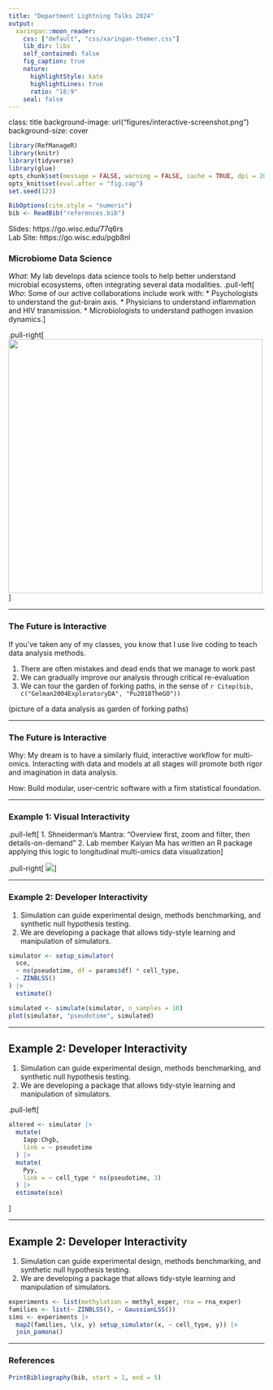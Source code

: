 ```yaml
---
title: "Department Lightning Talks 2024"
output:
  xaringan::moon_reader:
    css: ["default", "css/xaringan-themer.css"]
    lib_dir: libs
    self_contained: false
    fig_caption: true
    nature:
      highlightStyle: kate
      highlightLines: true
      ratio: "16:9"
    seal: false
---
```


class: title
background-image: url("figures/interactive-screenshot.png")
background-size: cover

```r
library(RefManageR)
library(knitr)
library(tidyverse)
library(glue)
opts_chunk$set(message = FALSE, warning = FALSE, cache = TRUE, dpi = 200, fig.align = "center", fig.width = 6, fig.height = 3)
opts_knit$set(eval.after = "fig.cap")
set.seed(123)

BibOptions(cite.style = "numeric")
bib <- ReadBib("references.bib")
```

<div id="links">
Slides: https://go.wisc.edu/77q6rs <br>
Lab Site: https://go.wisc.edu/pgb8nl
</div>

### Microbiome Data Science

*What*: My lab develops data science tools to help better understand microbial ecosystems, often integrating several data modalities.
.pull-left[
*Who*: Some of our active collaborations include work with:
* Psychologists to understand the gut-brain axis.
* Physicians to understand inflammation and HIV transmission.
* Microbiologists to understand pathogen invasion dynamics.
]

.pull-right[
<img src="figures/microbiome-header-2.png" width = 500/>
]

---

### The Future is Interactive

If you’ve taken any of my classes, you know that I use live coding to teach data analysis methods.

1. There are often mistakes and dead ends that we manage to work past
2. We can gradually improve our analysis through critical re-evaluation
3. We can tour the garden of forking paths, in the sense of `r Citep(bib, c("Gelman2004ExploratoryDA", "Pu2018TheGO"))`

(picture of a data analysis as garden of forking paths)
	
---

### The Future is Interactive

Why: My dream is to have a similarly fluid, interactive workflow for multi-omics. Interacting with data and models at all stages will promote both rigor and imagination in data analysis.

How: Build modular, user-centric software with a firm statistical foundation.

---

### Example 1: Visual Interactivity

.pull-left[
1. Shneiderman’s Mantra: "Overview first, zoom and filter, then details-on-demand"
2. Lab member Kaiyan Ma has written an R package applying this logic to
longitudinal multi-omics data visualization
]

.pull-right[
<img src="figures/molpad_recording.gif"/>
]

---

### Example 2: Developer Interactivity

1. Simulation can guide experimental design, methods benchmarking, and synthetic
null hypothesis testing.
2. We are developing a package that allows tidy-style learning and manipulation
of simulators.

```r
simulator <- setup_simulator(
  sce,
  ~ ns(pseudotime, df = params$df) * cell_type,
  ~ ZINBLSS()
) |>
  estimate()
```


```r
simulated <- simulate(simulator, n_samples = 10)
plot(simulator, "pseudotime", simulated)
```

---

## Example 2: Developer Interactivity

1. Simulation can guide experimental design, methods benchmarking, and synthetic
null hypothesis testing.
2. We are developing a package that allows tidy-style learning and manipulation
of simulators.

.pull-left[
```r
altered <- simulator |>
  mutate(
    Iapp:Chgb, 
    link = ~ pseudotime
  ) |>
  mutate(
    Pyy, 
    link = ~ cell_type * ns(pseudotime, 3)
  ) |>
  estimate(sce)
```
]

---

## Example 2: Developer Interactivity

1. Simulation can guide experimental design, methods benchmarking, and synthetic
null hypothesis testing.
2. We are developing a package that allows tidy-style learning and manipulation
of simulators.

```r
experiments <- list(methylation = methyl_exper, rna = rna_exper)
families <- list(~ ZINBLSS(), ~ GaussianLSS())
sims <- experiments |>
  map2(families, \(x, y) setup_simulator(x, ~ cell_type, y)) |>
  join_pamona()
```

---

### References

```r
PrintBibliography(bib, start = 1, end = 5)
```

